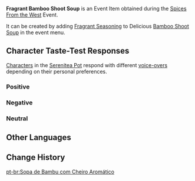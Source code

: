 {{Item Infobox
|id           = 101746
|image        = Item Fragrant Bamboo Shoot Soup.png
|type         = Consumables
|group2       = Event Items
|invCategory  = Precious Items
|group        = Fragrant Dishes
|rarity       = 3
|description  = A delicious dish with some extra seasoning! It gives off a titillating aroma... But whose tastes will this dish suit? Invite your friends, invite your pals &mdash; get them to try this new dish!
|source1      = [[Spices From the West]] Event
|event        = Spices From the West
}}
'''Fragrant Bamboo Shoot Soup''' is an Event Item obtained during the [[Spices From the West]] Event.

It can be created by adding [[Fragrant Seasoning]] to Delicious [[Bamboo Shoot Soup]] in the event menu.

==Character Taste-Test Responses==
[[Characters]] in the [[Serenitea Pot]] respond with different [[Spices From the West/Voice-Overs|voice-overs]] depending on their personal preferences.

===Positive===
{{Card List|Bennett,Jean,Kamisato Ayaka,Kujou Sara,Ningguang,Razor,Sangonomiya Kokomi,Sayu,Tartaglia,Thoma,Yun Jin,Zhongli}}

===Negative===
{{Card List|Albedo,Beidou,Eula,Ganyu,Noelle,Qiqi,Yae Miko}}

===Neutral===
{{Card List|Amber,Arataki Itto,Barbara,Chongyun,Diluc,Diona,Fischl,Gorou,Hu Tao,Kaedehara Kazuha,Kaeya,Kamisato Ayato,Keqing,Klee,Lisa,Mona,Raiden Shogun,Rosaria,Shenhe,Sucrose,Venti,Xiangling,Xiao,Xingqiu,Xinyan,Yanfei,Yelan,Yoimiya}}

==Other Languages==
{{Other Languages|default_hidden = 1
|en      = Fragrant Bamboo Shoot Soup
|zhs     = 香气四溢的腌笃鲜
|zhs_rm  = Xiāngqìsìyì de Yāndǔxiān
|zht     = 香氣四溢的醃篤鮮
|zht_rm  = Xiāngqìsìyì de Yāndǔxiān
|ja      = 香り高い腌篤鮮
|ja_rm   = Kaoritakai Yendushen
|ko      = 향기로운 죽순 수프
|ko_rm   = Hyanggiroun Juksun Supeu
|es      = Sopa de brotes de bambú aromática
|fr      = Soupe de porc aux pousses de bambou (parfumée)
|ru      = Ароматный свиной суп с бамбуком
|th      = Salted Pork Soup หอมกรุ่น
|th_rm   = Salted Pork Soup Hom Krun
|vi      = Măng Chua Tươi Thơm Lừng
|de      = Duftende Bambussuppe mit Fleischeinlage
|id      = Fragrant Bamboo Shoot Soup
|pt      = Sopa de Bambu com Cheiro Aromático
}}

==Change History==
{{Change History|2.6}}

[[pt-br:Sopa de Bambu com Cheiro Aromático]]